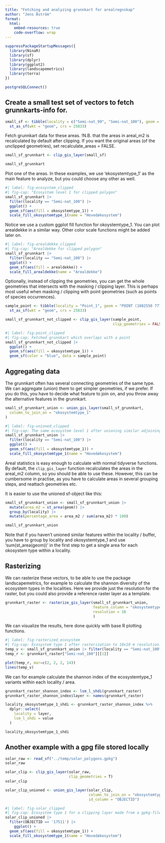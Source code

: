 ```yaml
---
title: "Fetching and analyzing grunnkart for arealregnskap"
author: "Jens Åström"
format:
  html:
    embed-resources: true
    code-overflow: wrap
---
```



```r
suppressPackageStartupMessages({
  library(NinaR)
  library(sf)
  library(dplyr)
  library(ggplot2)
  library(landscapemetrics)
  library(terra)
})
```
```r
postgreSQLConnect()
```

## Create a small test set of vectors to fetch grunnkarts-info for.

```r
small_sf <- tibble(locality = c("Semi-nat_99", "Semi-nat_100"), geom = c("POLYGON ((1082500 7775000, 1082500 7775500, 1083000 7775500, 1083000 7775000, 1082500 7775000))", "POLYGON ((1019000 7842500, 1019000 7843000, 1019500 7843000, 1019500 7842500, 1019000 7842500))")) |>
  st_as_sf(wkt = "geom", crs = 25833)
```

Fetch grunnkart data for these areas. !N.B. that the areas in areal_m2 is recalculated by default after clipping. If you want the original areas (of the unclipped geometries), set recalculate_areas = FALSE. 

```r
small_sf_grunnkart <- clip_gis_layer(small_sf)
```
```r
small_sf_grunnkart
```


Plot one of the areas. In these examples, we use 'ekosystemtype_1' as the main feature to analyze, but you could choose any other as well. 

```r
#| label: fig-ecosystem_clipped
#| fig-cap: "Ecosystem level 1 for clipped polygon"
small_sf_grunnkart |>
  filter(locality == "Semi-nat_100") |>  
  ggplot() +
  geom_sf(aes(fill = okosystemtype_1)) +
  scale_fill_okosystemtype_1(name = "Hovedøkosystem")

```

Notice we use a custom ggplot fill function for okoystemtype_1. You can plot arealdekke in a similar way. Other color scale functions might be added later on. 

```r
#| label: fig-arealdekke_clipped
#| fig-cap: "Arealdekke for clipped polygon"
small_sf_grunnkart |>
  filter(locality == "Semi-nat_100") |>  
  ggplot() +
  geom_sf(aes(fill = arealdekke)) +
  scale_fill_arealdekke(name = "Arealdekke")

```

Optionally, instead of clipping the geometries, you can get the whole geometries that intersects with the masking / clipping layer. This is perhaps most useful when masking / clipping with point geometries (such as points of species occurrences).

```r
sample_point <- tibble(locality = "Point_1", geom = "POINT (1082550 7775050)") |>
  st_as_sf(wkt = "geom", crs = 25833)

small_sf_grunnkart_not_clipped <- clip_gis_layer(sample_point,
                                                 clip_geometries = FALSE)
```

```r
#| label: fig-point_clipped
#| fig-cap: Fetched grunnkart which overlaps with a point
small_sf_grunnkart_not_clipped |>
  ggplot() +
  geom_sf(aes(fill = okosystemtype_1)) +
  geom_sf(color = "blue", data = sample_point)
```

## Aggregating data

The grunnkart often has several connecting geometries of the same type. We can aggregate (union) them to get simpler geometries, if we prefer. If you do this, you have to decide what feature to join on, and you throw away the alternative features in the grunnkart.

```r
small_sf_grunnkart_union <- union_gis_layer(small_sf_grunnkart,
  column_to_join_on = "okosystemtype_1"
)
```


```r
#| label: fig-unioned_clipped
#| fig-cap: The same ecosystem level 1 after unioning similar adjoining geometries.
small_sf_grunnkart_union |>
  filter(locality == "Semi-nat_100") |>
  ggplot() +
  geom_sf(aes(fill = okosystemtype_1)) +
  scale_fill_okosystemtype_1(name = "Hovedøkosystem")
```

Areal statistics is easy enough to calculate with normal tidyverse functions. By default, the `clip_gis_layer` function recalculates the areas in the areal_m2 column, so you should be able to use these. However, this can be  cumbersome in practise, as you have to calculate areas in several grouping steps, and reattach geometries etc.

It is easier to use the unioned sf-object like this:

```r
small_sf_grunnkart_union <- small_sf_grunnkart_union |>
  mutate(area_m2 = st_area(geom)) |>
  group_by(locality) |>
  mutate(percentage_area = area_m2 / sum(area_m2) * 100)
```

```r
small_sf_grunnkart_union
```

Note that if you haven't unioned similar features within the locality / buffer, you have to group by locality and okosystemtype_1 and use 'sum(st_area(geom))' in the first step to get a single area for each okosystem type within a locality. 


## Rasterizing

We can rasterize these vectors, to be able to use the package landscapemetrics, for example to calculate the shannon diversity of the ecosystem types in the localities. Here we provide just the resolution for the raster, but you could also provide a reference raster layer as a template.

```r
grunnkart_raster <- rasterize_gis_layer(small_sf_grunnkart_union,
                                        feature_column = "okosystemtype_1",
                                        resolution = 10
                                        )
```
We can visualize the results, here done quickly with base R plotting functions.

```r
#| label: fig-rasterized_ecosystem
#| fig-cap: Ecosystem type 1 after rasterization to 10x10 m resolution.
temp_v <- small_sf_grunnkart_union |> filter(locality == "Semi-nat_100") |> vect()
temp_r <- grunnkart_raster["Semi-nat_100"][[1]]

plot(temp_r, mar=c(2, 2, 2, 14))
lines(temp_v)
```


We can for example calculate the shannon index of the ecosystemtype_1 variants within each locality / area.

```r
grunnkart_raster_shannon_index <- lsm_l_shdi(grunnkart_raster)
grunnkart_raster_shannon_index$layer <- names(grunnkart_raster)

locality_okosystemtype_1_shdi <- grunnkart_raster_shannon_index %>%
  dplyr::select(
    locality = layer,
    lsm_l_shdi = value
  )

locality_okosystemtype_1_shdi
```

## Another example with a gpg file stored locally

```r
solar_raw <- read_sf("../temp/solar_polygons.gpkg")
solar_raw
```

```r
solar_clip <- clip_gis_layer(solar_raw,
                             clip_geometries = T)
solar_clip
```
```r
solar_clip_unioned <- union_gis_layer(solar_clip,
                                      column_to_join_on = "okosystemtype_1",
                                      id_column = "OBJECTID")
```

```r
#| label: fig-solar_clipped
#| fig-cap: Ecosystem type 1 for a clipping layer made from a gpkg-file.
solar_clip_unioned |> 
  filter(OBJECTID == '17511') |> 
    ggplot() +
  geom_sf(aes(fill = okosystemtype_1)) +
  scale_fill_okosystemtype_1(name = "Hovedøkosystem")
```

